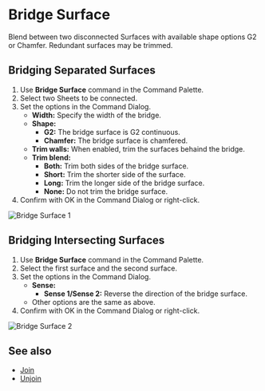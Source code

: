 
# Bridge Surface

<Reference shortcut="" command="Bridge Surface" button="" />

Blend between two disconnected Surfaces with available shape options G2 or Chamfer. Redundant surfaces may be trimmed.

## Bridging Separated Surfaces

1. Use **Bridge Surface** command in the Command Palette.
2. Select two Sheets to be connected.
3. Set the options in the Command Dialog.
    - **Width:** Specify the width of the bridge.
    - **Shape:** 
        - **G2:** The bridge surface is G2 continuous.
        - **Chamfer:** The bridge surface is chamfered.
    - **Trim walls:** When enabled, trim the surfaces behaind the bridge.
    - **Trim blend:** 
        - **Both:** Trim both sides of the bridge surface.
        - **Short:** Trim the shorter side of the surface.
        - **Long:** Trim the longer side of the bridge surface.
        - **None:** Do not trim the bridge surface.
4. Confirm with OK in the Command Dialog or right-click.

![Bridge Surface 1](/img/bridge-surface-1.gif)

## Bridging Intersecting Surfaces

1. Use **Bridge Surface** command in the Command Palette.
2. Select the first surface and the second surface.
3. Set the options in the Command Dialog.
    - **Sense:** 
        - **Sense 1/Sense 2:** Reverse the direction of the bridge surface.
    - Other options are the same as above.
4. Confirm with OK in the Command Dialog or right-click.

![Bridge Surface 2](/img/bridge-surface-2.gif)

## See also
- [Join](./join)
- [Unjoin](./unjoin)












